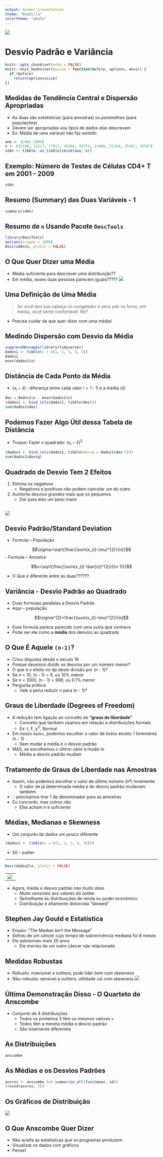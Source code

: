 ```yaml
---
output: beamer_presentation
theme: "Boadilla"
colortheme: "whale"
---
```


![](/Users/jameshunter/Documents/UNIFESP/MAD-CB/course logo.png)

# Desvio Padrão e Variância

```r
knitr::opts_chunk$set(echo = FALSE)
knitr::knit_hooks$set(mysize = function(before, options, envir) {
  if (before) 
    return(options$size)
})
```

## Medidas de Tendência Central e Dispersão Apropriadas

  - As duas são *estatísticas* (para amostras) ou *paramêtros* (para populações)
  - Devem ser apropriadas aos tipos de dados elas descrevem
  - Ex: Média de uma variável não faz sentido
  
```r

ano <- (2001:2009) 
n <- c(2196, 21217, 17017, 20366, 24753, 23480, 25354, 25347, 26507)
cd4n <- tibble::as_tibble(cbind(ano, n))

```

## Exemplo: Número de Testes de Células CD4+ T em 2001 - 2009

```r
cd4n
```

## Resumo (Summary) das Duas Variáveis - 1

```r
summary(cd4n)
```

## Resumo de `n` Usando Pacote `DescTools` 

```r
library(DescTools)
options(scipen = 1000)
Desc(cd4n$n, plotit = FALSE)
```

## O Que Quer Dizer uma Média

  - Média suficiente para descrever uma distribuição??
  - Em média, esses duas pessoas parecem iguais?????
![](/Users/jameshunter/Documents/UNIFESP/MAD-CB/Twin Brad Pitt.jpg)

## Uma Definição de Uma Média

> Se você tem sua cabeça no congelador e seus pés no forno, em média, você sente confortável. Né?

  - Precisa cuidar de que quer dizer com uma média!

## Medindo Dispersão com Desvio da Média

```r
suppressMessages(library(tidyverse))
dados1 <- tibble(x = c(1, 2, 3, 4, 5))
dados1
mean(dados1$x)
```

## Distância de Cada Ponto da Média

  - $(x_{i}-\bar{x})$ : diferença entre cada valor $i=1:5$ e a média ($\bar{x}$)
```r
dev = dados1$x - mean(dados1$x)
(dados1 <- bind_cols(dados1, tibble(dev)))
sum(dados1$dev)
```

## Podemos Fazer Algo Útil dessa Tabela de Distância

  - Truque: Fazer o quadrado: $(x_{i}-\bar{x})^{2}$
```r
(dados1 <- bind_cols(dados1, tibble(devsq = dados1$dev^2)))
sum(dados1$devsq)
```

## Quadrado de Desvio Tem 2 Efeitos

1. Elimina os negativos
    - Negativos e positivos não podem cancelar um do outro
2. Aumenta desvios grandes mais que os pequenos
      - Dar para eles um peso maior
      
##
![](/Users/jameshunter/Documents/UNIFESP/MAD-CB/deviation.png)

## Desvio Padrão/Standard Deviation

  - Formula -- População
  
  $$\sigma=\sqrt{\frac{\sum(x_{i}-\mu)^{2}}{n}}$$
  - Formula -- Amostra
  
  $$s=\sqrt{\frac{\sum(x_{i}-\bar{x})^{2}}{(n-1)}}$$
 
  - O Que é diferente entre as duas?????? 

## Variância - Desvio Padrão ao Quadrado

  - Duas formulas paralelas a Desvio Padrão
  - Aqui -- população
  
$$\sigma^{2}=\frac{\sum(x_{i}-\mu)^{2}}{n}$$

  - Esse formula parece parecido com uma outra que conhece
  - Pode ver ele como a **média** dos desvios ao quadrado
  
## O Que É Aquele `(n-1)`?

  - Criou disputas desde o seculo 18
  - Porque devemos dividir os desvios por um número menor?
  - O que é o efeito no dp deste divisão por (n - 1)?
  - Se n = 10, (n - 1) = 9, ou 10% menor
  - Se n = 1000, (n - 1) = 999, ou 0.1% menor
  - Pergunta prática:
    - Vale a pena reduzir n para (n - 1)?
    
## Graus de Liberdade (Degrees of Freedom)

  - A redução tem ligação ao conceito de **"graus de liberdade"**
    - Conceito que também usamos em relação a distribuições formais
    - Ex: t, F, $\chi^{2}$, Normal
  - Em nosso `dados`, podemos escolher o valor de todos exceto 1 livremente (n - 1)
    - Sem mudar a média e o desvio padrão
  - MAS, se escolhemos o último valor e mudá-lo
    - Média e desvio padrão mudam
    
## Tratamento de Graus de Liberdade nas Amostras

  - Assim, não podemos escolher o valor de último número (nº) livremente 
    - O valor de já determinada média e do desvio padrão mudariam também
  - $\therefore$ precisamos tirar 1 de denominador para as amostras
  - Eu concordo, mas outros não
    - Eles acham $n$ é suficiente
    
## Médias, Medianas e Skewness

  - Um conjunto de dados um pouco diferente
```r
(dados2 <- tibble(x = c(1, 2, 3, 4, 50)))
```

  - 50 - outlier
  
----

```r
Desc(dados2$x, plotit = FALSE)
```

----
![](/Users/jameshunter/Documents/UNIFESP/MAD-CB/ds2 outlier.png)


----

  - Agora, média e desvio padrão não muito úteis
    - Muito sensíveis aos valores do outlier
    - Semelhante às distribuições de renda ou poder econômico
    - Distribuição é altamente distorcida "skewed"
    
## Stephen Jay Gould e Estatística

  - Ensaio: "The Median Isn't the Message"
  - Sofreu de um câncer cujo tempo de sobrevivência mediana foi 8 meses
  - Ele sobreviveu mais 20 anos
    - Ele morreu de um outro câncer não relacionado
    
## Medidas Robustas

  - Robusto: insensível a outliers; pode lidar bem com skewness
  - Não-robusto: sensível a outliers; utilidade cai com skewness
![](/Users/jameshunter/Documents/UNIFESP/MAD-CB/robuststat.png)  

## Última Demonstração Disso - O Quarteto de Anscombe

  - Conjunto de 4 distribuições
    - Todos os primeiros 3 têm os mesmos valores `x`
    - Todos têm a mesma média e desvio padrão
    - São totalmente diferentes
    
## As Distribuições

```r
anscombe
```

## As Médias e os Desvios Padrões

```r
ansres <- anscombe %>% summarize_all(funs(mean, sd))
(round(ansres, 2))
```

## Os Gráficos de Distribuição
![](/Users/jameshunter/Documents/UNIFESP/MAD-CB/anscombe graph.png)

## O Que Anscombe Quer Dizer

  - Não aceita as estatísticas que os programas produzem
  - Visualizar os dados com gráficos
  - Pense!